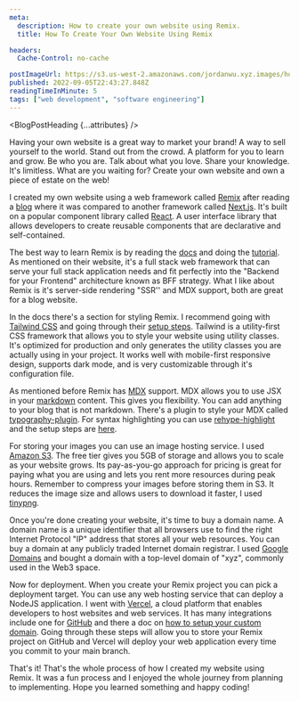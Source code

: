 ```yaml
---
meta:
  description: How to create your own website using Remix.
  title: How To Create Your Own Website Using Remix

headers:
  Cache-Control: no-cache

postImageUrl: https://s3.us-west-2.amazonaws.com/jordanwu.xyz.images/how-to-create-your-own-website-using-remix.jpg
published: 2022-09-05T22:43:27.848Z
readingTimeInMinute: 5
tags: ["web development", "software engineering"]
---
```



<BlogPostHeading {...attributes} />

Having your own website is a great way to market your brand! A way to sell yourself to the world. Stand out from the crowd. A platform for you to learn and grow. Be who you are. Talk about what you love. Share your knowledge. It's limitless. What are you waiting for? Create your own website and own a piece of estate on the web!

I created my own website using a web framework called [Remix](https://remix.run) after reading a [blog](https://remix.run/blog/remix-vs-next) where it was compared to another framework called [Next.js](https://nextjs.org). It's built on a popular component library called [React](https://reactjs.org). A user interface library that allows developers to create reusable components that are declarative and self-contained.

The best way to learn Remix is by reading the [docs](https://remix.run/docs) and doing the [tutorial](https://remix.run/docs/en/v1/tutorials/jokes). As mentioned on their website, it's a full stack web framework that can serve your full stack application needs and fit perfectly into the "Backend for your Frontend" architecture known as BFF strategy. What I like about Remix is it's server-side rendering "SSR'' and MDX support, both are great for a blog website.

In the docs there's a section for styling Remix. I recommend going with [Tailwind CSS](https://tailwindcss.com) and going through their [setup steps](https://tailwindcss.com/docs/guides/remix). Tailwind is a utility-first CSS framework that allows you to style your website using utility classes. It's optimized for production and only generates the utility classes you are actually using in your project. It works well with mobile-first responsive design, supports dark mode, and is very customizable through it's configuration file.

As mentioned before Remix has [MDX](https://mdxjs.com) support. MDX allows you to use JSX in your [markdown](https://www.markdownguide.org/) content. This gives you flexibility. You can add anything to your blog that is not markdown. There's a plugin to style your MDX called [typography-plugin](https://tailwindcss.com/docs/typography-plugin). For syntax highlighting you can use [rehype-highlight](https://github.com/rehypejs/rehype-highlight) and the setup steps are [here](https://remix.run/docs/en/v1/guides/mdx#advanced-configuration).

For storing your images you can use an image hosting service. I used [Amazon S3](https://aws.amazon.com/s3/). The free tier gives you 5GB of storage and allows you to scale as your website grows. Its pay-as-you-go approach for pricing is great for paying what you are using and lets you rent more resources during peak hours. Remember to compress your images before storing them in S3. It reduces the image size and allows users to download it faster, I used [tinypng](https://tinypng.com).

Once you're done creating your website, it's time to buy a domain name. A domain name is a unique identifier that all browsers use to find the right Internet Protocol "IP" address that stores all your web resources. You can buy a domain at any publicly traded Internet domain registrar. I used [Google Domains](https://domains.google) and bought a domain with a top-level domain of "xyz", commonly used in the Web3 space.

Now for deployment. When you create your Remix project you can pick a deployment target. You can use any web hosting service that can deploy a NodeJS application. I went with [Vercel](https://vercel.com), a cloud platform that enables developers to host websites and web services. It has many integrations include one for [GitHub](https://vercel.com/docs/concepts/git/vercel-for-github) and there a doc on [how to setup your custom domain](https://vercel.com/docs/concepts/projects/custom-domains). Going through these steps will allow you to store your Remix project on GitHub and Vercel will deploy your web application every time you commit to your main branch.

That's it! That's the whole process of how I created my website using Remix. It was a fun process and I enjoyed the whole journey from planning to implementing. Hope you learned something and happy coding!
